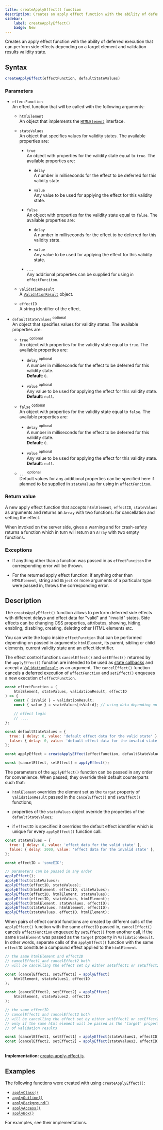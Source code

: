 ```yaml
---
title: createApplyEffect() function
description: Creates an apply effect function with the ability of deferred execution that can perform side effects depending on a target element and validation results validity state.
sidebar: 
    label: createApplyEffect()
    badge: New
---
```


Creates an apply effect function with the ability of deferred execution that can perform side effects depending on a target element and validation results validity state.

## Syntax

```js
createApplyEffect(effectFunction, defaultStateValues)
```

### Parameters

- `effectFunction`
<br/> An effect function that will be called with the following arguments:

    - `htmlElement`
    <br/> An object that implements the [`HTMLElement`](https://developer.mozilla.org/en-US/docs/Web/API/HTMLElement) interface. 
    
    - `stateValues`
    <br/> An object that specifies values for validity states. The available properties are:

        - `true`
        <br/> An object with properties for the validity state equal to `true`. The available properties are:

            - `delay`
            <br/> A number in milliseconds for the effect to be deferred for this validity state.
            
            - `value`
            <br/> Any value to be used for applying the effect for this validity state.

        - `false`
        <br/> An object with properties for the validity state equal to `false`. The available properties are:

            - `delay`
            <br/> A number in milliseconds for the effect to be deferred for this validity state.
            
            - `value`
            <br/> Any value to be used for applying the effect for this validity state.
        
        - `...`
        <br/> Any additional properties can be supplied for using in `effectFunciton`.
    
    - `validationResult` 
    <br/> A [`ValidationResult`](/api/validation-result/) object. 
    
    - `effectID` 
    <br/> A string identifier of the effect.

- `defaultStateValues` <sup>optional</sup>
<br/> An object that specifies values for validity states. The available properties are:

    - `true` <sup>optional</sup>
    <br/> An object with properties for the validity state equal to `true`. The available properties are:

        - `delay` <sup>optional</sup>
        <br/> A number in milliseconds for the effect to be deferred for this validity state.
        <br/> **Default**: `0`.
        
        - `value` <sup>optional</sup>
        <br/> Any value to be used for applying the effect for this validity state.
        <br/> **Default**: `null`.

    - `false` <sup>optional</sup>
    <br/> An object with properties for the validity state equal to `false`. The available properties are:

        - `delay` <sup>optional</sup>
        <br/> A number in milliseconds for the effect to be deferred for this validity state.
        <br/> **Default**: `0`.
        
        - `value` <sup>optional</sup>
        <br/> Any value to be used for applying the effect for this validity state.
        <br/> **Default**: `null`.

    - `...` <sup>optional</sup>
    <br/> Default values for any additional properties can be specified here if planned to be supplied in `stateValues` for using in `effectFunciton`.

### Return value

A new apply effect function that accepts `htmlElement`, `effectID`, `stateValues` as arguments and returns an `Array` with two functions: for cancellation and setting the effect.

When invoked on the server side, gives a warning and for crash-safety returns a function which in turn will return an `Array` with two empty functions.

### Exceptions

- If anything other than a function was passed in as `effectFunciton` the corresponding error will be thrown. 

- For the returned apply effect function: if anything other than `HTMLElement`, string and `Object` or more arguments of a particular type were passed in, throws the corresponding error.

## Description

The `createApplyEffect()` function allows to perform deferred side effects with different delays and effect data for "valid" and "invalid" states. Side effects can be changing CSS properties, attributes, showing, hiding, enabling, disabling, creating, deleting other HTML elements etc.

You can write the logic inside `effectFunction` that can be performed  depending on passed in arguments: `htmlElement`, its parent, sibling or child elements, current validity state and an effect identifier.

The effect control functions `cancelEffect()` and `setEffect()` returned by the `applyEffect()` function are intended to be used as [state callbacks](/concept/state-callbacks/) and accept a [`ValidationResult`](/api/validation-result/) as an argument. The `cancelEffect()` function cancels a deferred execution of `effectFunction` and `setEffect()` enqueues a new execution of `effectFunction`. 

```js 
const effectFunction = (
    htmlElement, stateValues, validationResult, effectID
) => {
    const { isValid } = validationResult;
    const { value } = stateValues[isValid]; // using data depending on validity

    // effect logic
    // ....
};

const defaultStateValues = {
  true: { delay: 0, value: 'default effect data for the valid state' },
  false: { delay: 0, value: 'default effect data for the invalid state' },
};

const applyEffect = createApplyEffect(effectFunction, defaultStateValues);

const [cancelEffect, setEffect] = applyEffect();
```

The parameters of the `applyEffect()` function can be passed in any order for convenience. When passed, they override their default counterparts such that:

- `htmlElement` overrides the element set as the `target` property of `ValidationResult` passed in the `cancelEffect()` and `setEffect()` functions;

- properties of the `stateValues` object override the properties of the `defaultStateValues`;

- if `effectID` is specified it overrides the default effect identifier which is unique for every `applyEffect()` function call.

```js 
const stateValues = {
  true: { delay: 0, value: 'effect data for the valid state' },
  false: { delay: 2000, value: 'effect data for the invalid state' },
};

const effectID = 'someEID';

// parameters can be passed in any order
applyEffect();
applyEffect(stateValues);
applyEffect(effectID, stateValues);
applyEffect(htmlElement, effectID, stateValues);
applyEffect(effectID, htmlElement, stateValues);
applyEffect(effectID, stateValues, htmlElement);
applyEffect(htmlElement, stateValues, effectID);
applyEffect(stateValues, htmlElement, effectID);
applyEffect(stateValues, effectID, htmlElement);
```

When pairs of effect control functions are created by different calls of the `applyEffect()` function with the same `effectID` passed in, `cancelEffect()` cancels `effectFunction` enqueued by `setEffect()` from another call, if the same `htmlElement` was passed as the `target` property in `ValidationResult`. In other words, separate calls of the `applyEffect()` function with the same `effectID` constitute a compound effect applied to the `htmlElement`.

```js
// the same htmlElement and effectID
// cancelEffect1 and cancelEffect2 both
// will be cancelling the effect set by either setEffect1 or setEffect2

const [cancelEffect1, setEffect1] = applyEffect(
    htmlElement, stateValues1, effectID
);

const [cancelEffect2, setEffect2] = applyEffect(
    htmlElement, stateValues2, effectID
);
```

```js 
// the same effectID
// cancelEffect1 and cancelEffect2 both
// will be cancelling the effect set by either setEffect1 or setEffect2
// only if the same html element will be passed as the 'target' property
// of validation results

const [cancelEffect1, setEffect1] = applyEffect(stateValues1, effectID);
const [cancelEffect2, setEffect2] = applyEffect(stateValues2, effectID);
```

<br/>**Implementation:** [create-apply-effect.js](https://github.com/itihon/isomorphic-validation/blob/master/src/ui/create-apply-effect.js).

## Examples

The following functions were created with using `createApplyEffect()`:

- [`applyClass()`](/api/ui/effect-functions/apply-class/)
- [`applyOutline()`](/api/ui/effect-functions/apply-outline/)
- [`applyBackground()`](/api/ui/effect-functions/apply-background/)
- [`applyAccess()`](/api/ui/effect-functions/apply-access/)
- [`applyBox()`](/api/ui/effect-functions/apply-box/)

For examples, see their implementations.